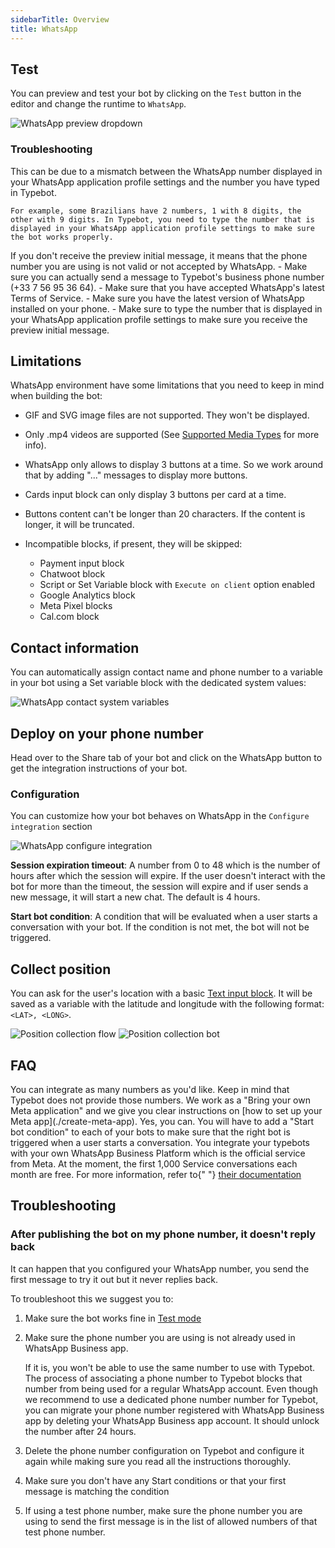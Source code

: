```yaml
---
sidebarTitle: Overview
title: WhatsApp
---
```


## Test

You can preview and test your bot by clicking on the `Test` button in the editor and change the runtime to `WhatsApp`.

<Frame>
  <img
    src="/images/whatsapp/preview-dropdown.png"
    alt="WhatsApp preview dropdown"
  />
</Frame>

### Troubleshooting

<AccordionGroup>
  <Accordion title="I receive the preview initial message but then the bot doesn't respond">
    This can be due to a mismatch between the WhatsApp number displayed in your WhatsApp application profile settings and the number you have typed in Typebot.

    For example, some Brazilians have 2 numbers, 1 with 8 digits, the other with 9 digits. In Typebot, you need to type the number that is displayed in your WhatsApp application profile settings to make sure the bot works properly.

  </Accordion>
  <Accordion title="I don't receive the preview initial message">
    If you don't receive the preview initial message, it means that the phone number you are using is not valid or not accepted by WhatsApp.
    - Make sure you can actually send a message to Typebot's business phone number (+33 7 56 95 36 64).
    - Make sure that you have accepted WhatsApp's latest Terms of Service.
    - Make sure you have the latest version of WhatsApp installed on your phone.
    - Make sure to type the number that is displayed in your WhatsApp application profile settings to make sure you receive the preview initial message.
  </Accordion>
</AccordionGroup>

## Limitations

WhatsApp environment have some limitations that you need to keep in mind when building the bot:

- GIF and SVG image files are not supported. They won't be displayed.
- Only .mp4 videos are supported (See [Supported Media Types](https://developers.facebook.com/docs/whatsapp/cloud-api/reference/media#supported-media-types) for more info).
- WhatsApp only allows to display 3 buttons at a time. So we work around that by adding "..." messages to display more buttons.
- Cards input block can only display 3 buttons per card at a time.
- Buttons content can't be longer than 20 characters. If the content is longer, it will be truncated.
- Incompatible blocks, if present, they will be skipped:

  - Payment input block
  - Chatwoot block
  - Script or Set Variable block with `Execute on client` option enabled
  - Google Analytics block
  - Meta Pixel blocks
  - Cal.com block

## Contact information

You can automatically assign contact name and phone number to a variable in your bot using a Set variable block with the dedicated system values:

<Frame>
  <img
    src="/images/whatsapp/contact-var.png"
    alt="WhatsApp contact system variables"
  />
</Frame>

## Deploy on your phone number

Head over to the Share tab of your bot and click on the WhatsApp button to get the integration instructions of your bot.

### Configuration

You can customize how your bot behaves on WhatsApp in the `Configure integration` section

<Frame>
  <img
    src="/images/whatsapp/configure-integration.png"
    alt="WhatsApp configure integration"
  />
</Frame>

**Session expiration timeout**: A number from 0 to 48 which is the number of hours after which the session will expire. If the user doesn't interact with the bot for more than the timeout, the session will expire and if user sends a new message, it will start a new chat. The default is 4 hours.

**Start bot condition**: A condition that will be evaluated when a user starts a conversation with your bot. If the condition is not met, the bot will not be triggered.

## Collect position

You can ask for the user's location with a basic [Text input block](../../editor/blocks/inputs/text). It will be saved as a variable with the latitude and longitude with the following format: `<LAT>, <LONG>`.

<Tabs>
  <Tab title="Flow">
    <Frame style={{ maxWidth: "400px" }}>
      <img
        src="/images/whatsapp/position-flow.jpg"
        alt="Position collection flow"
        className="rounded-lg"
      />
    </Frame>
  </Tab>
  <Tab title="Bot">
    <Frame style={{ maxWidth: "400px" }}>
      <img
        src="/images/whatsapp/position-bot.png"
        alt="Position collection bot"
        className="rounded-lg"
      />
    </Frame>
  </Tab>
</Tabs>

## FAQ

<AccordionGroup>
  <Accordion title="How many WhatsApp numbers can I use?">
    You can integrate as many numbers as you'd like. Keep in mind that Typebot
    does not provide those numbers. We work as a "Bring your own Meta
    application" and we give you clear instructions on [how to set up your Meta
    app](./create-meta-app).
  </Accordion>
  <Accordion title="Can I link multiple bots to the same WhatsApp number?">
    Yes, you can. You will have to add a "Start bot condition" to each of your
    bots to make sure that the right bot is triggered when a user starts a
    conversation.
  </Accordion>
  <Accordion title="Does the integration with WhatsApp requires any paid API?">
    You integrate your typebots with your own WhatsApp Business Platform which
    is the official service from Meta. At the moment, the first 1,000 Service
    conversations each month are free. For more information, refer to{" "}
    <a
      href="https://developers.facebook.com/docs/whatsapp/cloud-api/get-started#pricing---payment-methods"
      target="_blank"
    >
      their documentation
    </a>
  </Accordion>
</AccordionGroup>

## Troubleshooting

### After publishing the bot on my phone number, it doesn't reply back

It can happen that you configured your WhatsApp number, you send the first
message to try it out but it never replies back.

To troubleshoot this we suggest you to:

1. Make sure the bot works fine in [Test mode](#test)
2. Make sure the phone number you are using is not already used in WhatsApp Business app.

   If it is, you won't be able to use the same number to use with Typebot. The process of associating a phone number to Typebot blocks that number from being used for a regular WhatsApp account. Even though we recommend to use a dedicated phone number number for Typebot, you can migrate your phone number registered with WhatsApp Business app by deleting your WhatsApp Business app account. It should unlock the number after 24 hours.

3. Delete the phone number configuration on Typebot and configure it again while making sure you read all the instructions thoroughly.
4. Make sure you don't have any Start conditions or that your first message is matching the condition
5. If using a test phone number, make sure the phone number you are using to send the first message is in the list of allowed numbers of that test phone number.
